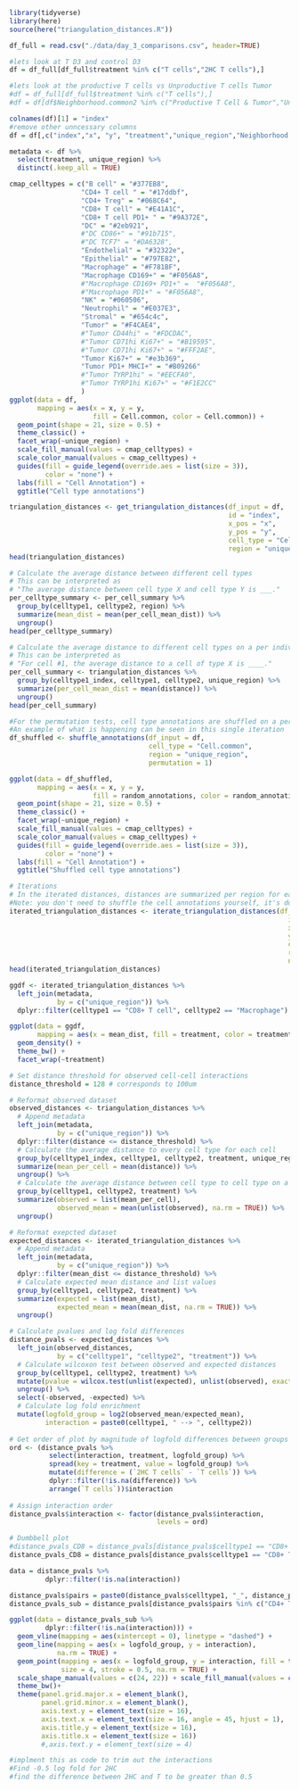 ```r
library(tidyverse)
library(here)
source(here("triangulation_distances.R"))

df_full = read.csv("./data/day_3_comparisons.csv", header=TRUE)

#lets look at T D3 and control D3
df = df_full[df_full$treatment %in% c("T cells","2HC T cells"),]

#lets look at the productive T cells vs Unproductive T cells Tumor
#df = df_full[df_full$treatment %in% c("T cells"),]
#df = df[df$Neighborhood.common2 %in% c("Productive T Cell & Tumor","Unproductive T Cell & Tumor"),]

colnames(df)[1] = "index"
#remove other unncessary columns
df = df[,c("index","x", "y", "treatment","unique_region","Neighborhood.common2","Cell.common")] 

metadata <- df %>%
  select(treatment, unique_region) %>%
  distinct(.keep_all = TRUE)
```

```R
cmap_celltypes = c("B cell" = "#377EB8",
                  "CD4+ T cell " = "#17ddbf",
                  "CD4+ Treg" = "#068C64",
                  "CD8+ T cell" = "#E41A1C",
                  "CD8+ T cell PD1+ " = "#9A372E",
                  "DC" = "#2eb921",
                  #"DC CD86+" = "#91b715",
                  #"DC TCF7" = "#DA6328",
                  "Endothelial" = "#32322e",
                  "Epithelial" = "#797E82",
                  "Macrophage" = "#F781BF",
                  "Macrophage CD169+" = "#F056A8",
                  #"Macrophage CD169+ PD1+" =  "#F056A8", 
                  #"Macrophage PD1+" = "#F056A8",
                  "NK" = "#060506",
                  "Neutrophil" = "#E037E3",
                  "Stromal" = "#654c4c",
                  "Tumor" = "#F4CAE4",
                  #"Tumor CD44hi" = "#FDCDAC",
                  #"Tumor CD71hi Ki67+" = "#B19595",
                  #"Tumor CD71hi Ki67+" = "#FFF2AE",
                  "Tumor Ki67+" = "#e3b369",
                  "Tumor PD1+ MHCI+" = "#B09266"
                  #"Tumor TYRP1hi" = "#EECFA0",
                  #"Tumor TYRP1hi Ki67+" = "#F1E2CC"
                  )
ggplot(data = df,
       mapping = aes(x = x, y = y, 
                     fill = Cell.common, color = Cell.common)) +
  geom_point(shape = 21, size = 0.5) +
  theme_classic() +
  facet_wrap(~unique_region) +
  scale_fill_manual(values = cmap_celltypes) +
  scale_color_manual(values = cmap_celltypes) +
  guides(fill = guide_legend(override.aes = list(size = 3)),
         color = "none") +
  labs(fill = "Cell Annotation") +
  ggtitle("Cell type annotations")
```

```r
triangulation_distances <- get_triangulation_distances(df_input = df,
                                                       id = "index",
                                                       x_pos = "x",
                                                       y_pos = "y",
                                                       cell_type = "Cell.common",
                                                       region = "unique_region")
head(triangulation_distances)

# Calculate the average distance between different cell types
# This can be interpreted as
# "The average distance between cell type X and cell type Y is ___."
per_celltype_summary <- per_cell_summary %>%
  group_by(celltype1, celltype2, region) %>%
  summarize(mean_dist = mean(per_cell_mean_dist)) %>%
  ungroup()
head(per_celltype_summary)

# Calculate the average distance to different cell types on a per individual cell level
# This can be interpreted as
# "For cell #1, the average distance to a cell of type X is ____."
per_cell_summary <- triangulation_distances %>%
  group_by(celltype1_index, celltype1, celltype2, unique_region) %>%
  summarize(per_cell_mean_dist = mean(distance)) %>%
  ungroup()
head(per_cell_summary)
```
```R
#For the permutation tests, cell type annotations are shuffled on a per region basis.
#An example of what is happening can be seen in this single iteration
df_shuffled <- shuffle_annotations(df_input = df,
                                   cell_type = "Cell.common",
                                   region = "unique_region",
                                   permutation = 1)

ggplot(data = df_shuffled,
       mapping = aes(x = x, y = y, 
                     fill = random_annotations, color = random_annotations)) +
  geom_point(shape = 21, size = 0.5) +
  theme_classic() +
  facet_wrap(~unique_region) +
  scale_fill_manual(values = cmap_celltypes) +
  scale_color_manual(values = cmap_celltypes) +
  guides(fill = guide_legend(override.aes = list(size = 3)),
         color = "none") +
  labs(fill = "Cell Annotation") +
  ggtitle("Shuffled cell type annotations")
```

```R
# Iterations
# In the iterated distances, distances are summarized per region for each iteration.
#Note: you don't need to shuffle the cell annotations yourself, it's done in the iteration for you
iterated_triangulation_distances <- iterate_triangulation_distances(df_input = df,
                                                                      id = "index",
                                                                      x_pos = "x",
                                                                      y_pos = "y",
                                                                      cell_type = "Cell.common",
                                                                      region = "unique_region",
                                                                      num_iterations = 100)
head(iterated_triangulation_distances)

ggdf <- iterated_triangulation_distances %>%
  left_join(metadata,
            by = c("unique_region")) %>%
  dplyr::filter(celltype1 == "CD8+ T cell", celltype2 == "Macrophage") 

ggplot(data = ggdf,
       mapping = aes(x = mean_dist, fill = treatment, color = treatment)) +
  geom_density() +
  theme_bw() +
  facet_wrap(~treatment)
```

```r
# Set distance threshold for observed cell-cell interactions
distance_threshold = 128 # corresponds to 100um

# Reformat observed dataset
observed_distances <- triangulation_distances %>%
  # Append metadata
  left_join(metadata,
            by = c("unique_region")) %>%
  dplyr::filter(distance <= distance_threshold) %>%
  # Calculate the average distance to every cell type for each cell
  group_by(celltype1_index, celltype1, celltype2, treatment, unique_region) %>%
  summarize(mean_per_cell = mean(distance)) %>%
  ungroup() %>%
  # Calculate the average distance between cell type to cell type on a per group basis
  group_by(celltype1, celltype2, treatment) %>%
  summarize(observed = list(mean_per_cell),
            observed_mean = mean(unlist(observed), na.rm = TRUE)) %>%
  ungroup()

# Reformat exepcted dataset
expected_distances <- iterated_triangulation_distances %>%
  # Append metadata
  left_join(metadata,
            by = c("unique_region")) %>%
  dplyr::filter(mean_dist <= distance_threshold) %>%
  # Calculate expected mean distance and list values
  group_by(celltype1, celltype2, treatment) %>%
  summarize(expected = list(mean_dist),
            expected_mean = mean(mean_dist, na.rm = TRUE)) %>%
  ungroup() 

# Calculate pvalues and log fold differences
distance_pvals <- expected_distances %>%
  left_join(observed_distances,
            by = c("celltype1", "celltype2", "treatment")) %>%
  # Calculate wilcoxon test between observed and expected distances
  group_by(celltype1, celltype2, treatment) %>%
  mutate(pvalue = wilcox.test(unlist(expected), unlist(observed), exact = FALSE)$p.value) %>%
  ungroup() %>%
  select(-observed, -expected) %>%
  # Calculate log fold enrichment
  mutate(logfold_group = log2(observed_mean/expected_mean),
         interaction = paste0(celltype1, " --> ", celltype2)) 
  
# Get order of plot by magnitude of logfold differences between groups
ord <- (distance_pvals %>%
          select(interaction, treatment, logfold_group) %>%
          spread(key = treatment, value = logfold_group) %>%
          mutate(difference = (`2HC T cells` - `T cells`)) %>%
          dplyr::filter(!is.na(difference)) %>%
          arrange(`T cells`))$interaction
  
# Assign interaction order
distance_pvals$interaction <- factor(distance_pvals$interaction,
                                     levels = ord)

# Dumbbell plot
#distance_pvals_CD8 = distance_pvals[distance_pvals$celltype1 == "CD8+ T cell PD1+",]
distance_pvals_CD8 = distance_pvals[distance_pvals$celltype1 == "CD8+ T cell",]

data = distance_pvals %>%
         dplyr::filter(!is.na(interaction))

distance_pvals$pairs = paste0(distance_pvals$celltype1, "_", distance_pvals$celltype2)
distance_pvals_sub = distance_pvals[distance_pvals$pairs %in% c("CD4+ Treg_Stromal", "CD8+ T cell_NK", "DC_NK", "NK_CD8+ T cell", "NK_CD8+ T cells", "Stromal_CD4+ Treg", "CD4+ T cell_Neutrophil", "CD8+ T cell PD1+_NK", "CD4+ T cell_CD4+ T cell", "CD4+ T cell_CD8+ T cell", "CD8+ T cell_Tumor PDL1+ MHCI+"), ]

ggplot(data = distance_pvals_sub %>%
         dplyr::filter(!is.na(interaction))) +
  geom_vline(mapping = aes(xintercept = 0), linetype = "dashed") +
  geom_line(mapping = aes(x = logfold_group, y = interaction),
            na.rm = TRUE) +
  geom_point(mapping = aes(x = logfold_group, y = interaction, fill = treatment, shape = treatment), 
             size = 4, stroke = 0.5, na.rm = TRUE) +
  scale_shape_manual(values = c(24, 22)) + scale_fill_manual(values = c("#00BFC4","#F8766D")) +
  theme_bw()+
  theme(panel.grid.major.x = element_blank(),
        panel.grid.minor.x = element_blank(),
        axis.text.y = element_text(size = 16),
        axis.text.x = element_text(size = 16, angle = 45, hjust = 1),
        axis.title.y = element_text(size = 16),
        axis.title.x = element_text(size = 16))
        #,axis.text.y = element_text(size = 4)
```

```r
#implment this as code to trim out the interactions
#Find -0.5 log fold for 2HC 
#find the difference between 2HC and T to be greater than 0.5  

```